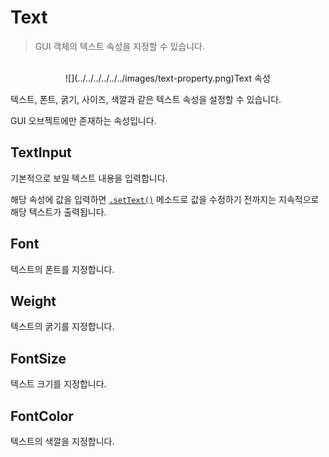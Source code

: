 
# Text

> GUI 객체의 텍스트 속성을 지정할 수 있습니다.

<center>
<br/>
![](../../../../../../images/text-property.png)Text 속성
<br/>
</center>

텍스트, 폰트, 굵기, 사이즈, 색깔과 같은 텍스트 속성을 설정할 수 있습니다.  

GUI 오브젝트에만 존재하는 속성입니다.  

## TextInput

기본적으로 보일 텍스트 내용을 입력합니다.  

해당 속성에 값을 입력하면 [`.setText()`](../../../../script/api/sprite#settext) 메소드로 값을 수정하기 전까지는 지속적으로 해당 텍스트가 출력됩니다.  

## Font

텍스트의 폰트를 지정합니다.

## Weight

텍스트의 굵기를 지정합니다.

## FontSize

텍스트 크기를 지정합니다.

## FontColor

텍스트의 색깔을 지정합니다.